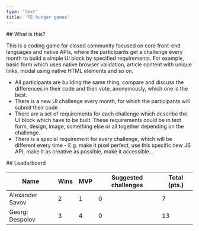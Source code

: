 ```yaml
---
type: 'text'
title: 'FE hunger games'
---
```


<Section>
  ## What is this?

  This is a coding game for closed community focused on core front-end languages and native APIs, where the participants get a challenge every month to build a simple UI block by specified requirements. For example, basic form which uses native browser validation, article content with unique links, modal using native HTML elements and so on.

  * All participants are building the same thing, compare and discuss the differences in their code and then vote, anonymously, which one is the best.
  * There is a new UI challenge every month, for which the participants will submit their code
  * There are a set of requirements for each challenge which describe the UI block which have to be built. These requirements could be in text form, design, image, something else or all together depending on the challenge.
  * There is a special requirement for every challenge, which will be different every time - E.g. make it pixel perfect, use this specific new JS API, make it as creative as possible, make it accessible…
</Section>

<Section>
  ## Leaderboard

  | Name            | Wins        | MVP | Suggested challenges | Total (pts.) |
  | --------------- | ----------- | --- | -------------------- | ------------ |
  | Alexander Savov | 2           | 1   | 0                    | 7            |
  | Georgi Despolov | 3           | 4   | 0                    | 13           |
</Section>
